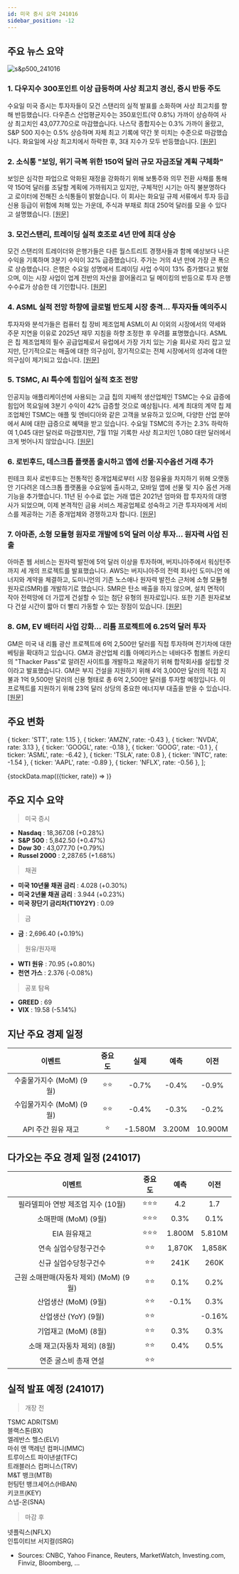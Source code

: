 ```yaml
---
id: 미국 증시 요약 241016
sidebar_position: -12
---
```


## 주요 뉴스 요약

![s&p500_241016](/map/241016.png)

### 1. **다우지수 300포인트 이상 급등하며 사상 최고치 경신, 증시 반등 주도**

수요일 미국 증시는 투자자들이 모건 스탠리의 실적 발표를 소화하며 사상 최고치를 향해 반등했습니다. 다우존스 산업평균지수는 350포인트(약 0.8%) 가까이 상승하여 사상 최고치인 43,077.70으로 마감했습니다. 나스닥 종합지수는 0.3% 가까이 올랐고, S&P 500 지수는 0.5% 상승하며 자체 최고 기록에 약간 못 미치는 수준으로 마감했습니다. 화요일에 사상 최고치에서 하락한 후, 3대 지수가 모두 반등했습니다. [[원문]](https://finance.yahoo.com/news/live/stock-market-today-dow-jumps-over-300-points-to-hit-fresh-record-lead-stock-rebound-200534422.html)

### 2. **소식통 "보잉, 위기 극복 위한 150억 달러 규모 자금조달 계획 구체화"**

보잉은 심각한 파업으로 악화된 재정을 강화하기 위해 보통주와 의무 전환 사채를 통해 약 150억 달러를 조달할 계획에 가까워지고 있지만, 구체적인 시기는 아직 불분명하다고 로이터에 전해진 소식통들이 밝혔습니다. 이 회사는 화요일 규제 서류에서 투자 등급 신용 등급이 위험에 처해 있는 가운데, 주식과 부채로 최대 250억 달러를 모을 수 있다고 설명했습니다. [[원문]](https://www.reuters.com/business/aerospace-defense/boeing-closes-15-billion-financing-via-stock-hybrid-bonds-2024-10-16/)

### 3. **모건스탠리, 트레이딩 실적 호조로 4년 만에 최대 상승**

모건 스탠리의 트레이더와 은행가들은 다른 월스트리트 경쟁사들과 함께 예상보다 나은 수익을 기록하며 3분기 수익이 32% 급증했습니다. 주가는 거의 4년 만에 가장 큰 폭으로 상승했습니다. 은행은 수요일 성명에서 트레이딩 사업 수익이 13% 증가했다고 밝혔으며, 이는 시장 사업이 업계 전반의 자산을 끌어올리고 딜 메이킹의 반등으로 투자 은행 수수료가 상승한 데 기인합니다. [[원문]](https://www.bloomberg.com/news/articles/2024-10-16/morgan-stanley-joins-in-wall-street-s-trading-banking-windfall?srnd=phx-markets)

### 4. **ASML 실적 전망 하향에 글로벌 반도체 시장 충격... 투자자들 예의주시**

투자자와 분석가들은 컴퓨터 칩 장비 제조업체 ASML이 AI 이외의 시장에서의 약세와 주문 지연을 이유로 2025년 재무 지침을 하향 조정한 후 우려를 표명했습니다. ASML은 칩 제조업체의 필수 공급업체로서 유럽에서 가장 가치 있는 기술 회사로 자리 잡고 있지만, 단기적으로는 매출에 대한 의구심이, 장기적으로는 전체 시장에서의 성과에 대한 의구심이 제기되고 있습니다. [[원문]](https://www.reuters.com/technology/asml-warning-shocks-global-chip-investors-2024-10-16/)

### 5. **TSMC, AI 특수에 힘입어 실적 호조 전망**

인공지능 애플리케이션에 사용되는 고급 칩의 지배적 생산업체인 TSMC는 수요 급증에 힘입어 목요일에 3분기 수익이 42% 급증할 것으로 예상됩니다. 세계 최대의 계약 칩 제조업체인 TSMC는 애플 및 엔비디아와 같은 고객을 보유하고 있으며, 다양한 산업 분야에서 AI에 대한 급증으로 혜택을 받고 있습니다. 수요일 TSMC의 주가는 2.3% 하락하여 1,045 대만 달러로 마감했지만, 7월 11일 기록한 사상 최고치인 1,080 대만 달러에서 크게 벗어나지 않았습니다. [[원문]](https://www.reuters.com/technology/tsmc-set-report-strong-profit-driven-by-ai-boom-2024-10-16/)

### 6. **로빈후드, 데스크톱 플랫폼 출시하고 앱에 선물·지수옵션 거래 추가**

핀테크 회사 로빈후드는 전통적인 중개업체로부터 시장 점유율을 차지하기 위해 오랫동안 기다려온 데스크톱 플랫폼을 수요일에 출시하고, 모바일 앱에 선물 및 지수 옵션 거래 기능을 추가했습니다. 11년 된 수수료 없는 거래 앱은 2021년 엄마와 팝 투자자의 대명사가 되었으며, 이제 본격적인 금융 서비스 제공업체로 성숙하고 기관 투자자에게 서비스를 제공하는 기존 중개업체와 경쟁하고자 합니다. [[원문]](https://www.reuters.com/technology/robinhood-launches-desktop-platform-adds-futures-index-options-trading-app-2024-10-16/)

### 7. **아마존, 소형 모듈형 원자로 개발에 5억 달러 이상 투자... 원자력 사업 진출**

아마존 웹 서비스는 원자력 발전에 5억 달러 이상을 투자하며, 버지니아주에서 워싱턴주까지 세 개의 프로젝트를 발표했습니다. AWS는 버지니아주의 전력 회사인 도미니언 에너지와 계약을 체결하고, 도미니언의 기존 노스애나 원자력 발전소 근처에 소형 모듈형 원자로(SMR)를 개발하기로 했습니다. SMR은 탄소 배출을 하지 않으며, 설치 면적이 작아 전력망에 더 가깝게 건설할 수 있는 첨단 유형의 원자로입니다. 또한 기존 원자로보다 건설 시간이 짧아 더 빨리 가동할 수 있는 장점이 있습니다. [[원문]](https://www.cnbc.com/2024/10/16/amazon-goes-nuclear-investing-more-than-500-million-to-develop-small-module-reactors.html)

### 8. **GM, EV 배터리 사업 강화... 리튬 프로젝트에 6.25억 달러 투자**

GM은 미국 내 리튬 광산 프로젝트에 6억 2,500만 달러를 직접 투자하며 전기차에 대한 베팅을 확대하고 있습니다. GM과 광산업체 리튬 아메리카스는 네바다주 험볼트 카운티의 "Thacker Pass"로 알려진 사이트를 개발하고 채굴하기 위해 합작회사를 설립할 것이라고 발표했습니다. GM은 부지 건설을 지원하기 위해 4억 3,000만 달러의 직접 지불과 1억 9,500만 달러의 신용 형태로 총 6억 2,500만 달러를 투자할 예정입니다. 이 프로젝트를 지원하기 위해 23억 달러 상당의 중요한 에너지부 대출을 받을 수 있습니다. [[원문]](https://finance.yahoo.com/news/gm-doubles-down-on-ev-batteries-invests-625m-in-lithium-project-192837313.html)

## 주요 변화

  { ticker: 'STT', rate: 1.15 },
  { ticker: 'AMZN', rate: -0.43 },
  { ticker: 'NVDA', rate: 3.13 },
  { ticker: 'GOOGL', rate: -0.18 },
  { ticker: 'GOOG', rate: -0.1 },
  { ticker: 'ASML', rate: -6.42 },
  { ticker: 'TSLA', rate: 0.8 },
  { ticker: 'INTC', rate: -1.54 },
  { ticker: 'AAPL', rate: -0.89 },
  { ticker: 'NFLX', rate: -0.56 },
];

{stockData.map(({ticker, rate}) => <StockCardMini key={ticker} ticker={ticker} rate={rate}></StockCardMini>)}

## 주요 지수 요약

> 미국 증시

- **Nasdaq** : 18,367.08 (+0.28%)
- **S&P 500** : 5,842.50 (+0.47%)
- **Dow 30** : 43,077.70 (+0.79%)
- **Russel 2000** : 2,287.65 (+1.68%)

> 채권

- **미국 10년물 채권 금리** : 4.028 (+0.30%)
- **미국 2년물 채권 금리** : 3.944 (+0.23%)
- **미국 장단기 금리차(T10Y2Y)** : 0.09

> 금

- **금** : 2,696.40 (+0.19%)

> 원유/원자재

- **WTI 원유** : 70.95 (+0.80%)
- **천연 가스** : 2.376 (-0.08%)

> 공포 탐욕

- **GREED** : 69
- **VIX** : 19.58 (-5.14%)

## 지난 주요 경제 일정

|          이벤트          | 중요도 |  실제   |  예측  |  이전   |
| :----------------------: | :----: | :-----: | :----: | :-----: |
| 수출물가지수 (MoM) (9월) |  ⭐⭐  |  -0.7%  | -0.4%  |  -0.9%  |
| 수입물가지수 (MoM) (9월) |  ⭐⭐  |  -0.4%  | -0.3%  |  -0.2%  |
|    API 주간 원유 재고    |   ⭐   | -1.580M | 3.200M | 10.900M |

## 다가오는 주요 경제 일정 (241017)

|                 이벤트                 | 중요도 |  예측  |  이전  |
| :------------------------------------: | :----: | :----: | :----: |
|   필라델피아 연방 제조업 지수 (10월)   | ⭐⭐⭐ |  4.2   |  1.7   |
|          소매판매 (MoM) (9월)          | ⭐⭐⭐ |  0.3%  |  0.1%  |
|              EIA 원유재고              | ⭐⭐⭐ | 1.800M | 5.810M |
|         연속 실업수당청구건수          |  ⭐⭐  | 1,870K | 1,858K |
|         신규 실업수당청구건수          |  ⭐⭐  |  241K  |  260K  |
| 근원 소매판매(자동차 제외) (MoM) (9월) |  ⭐⭐  |  0.1%  |  0.2%  |
|          산업생산 (MoM) (9월)          |  ⭐⭐  | -0.1%  |  0.3%  |
|          산업생산 (YoY) (9월)          |  ⭐⭐  |        | -0.16% |
|          기업재고 (MoM) (8월)          |  ⭐⭐  |  0.3%  |  0.3%  |
|      소매 재고(자동차 제외) (8월)      |  ⭐⭐  |  0.4%  |  0.5%  |
|         연준 굴스비 총재 연설          |  ⭐⭐  |        |        |

## 실적 발표 예정 (241017)

> 개장 전

TSMC ADR(TSM)  
블랙스톤(BX)  
엘레반스 헬스(ELV)  
마쉬 앤 맥레넌 컴퍼니(MMC)  
트루이스트 파이낸셜(TFC)  
트래블러스 컴퍼니스(TRV)  
M&T 뱅크(MTB)  
헌팅턴 뱅크셰어스(HBAN)  
키코프(KEY)  
스냅-온(SNA)

> 마감 후

넷플릭스(NFLX)  
인튜이티브 서지컬(ISRG)

- Sources: CNBC, Yahoo Finance, Reuters, MarketWatch, Investing.com, Finviz, Bloomberg, ...

